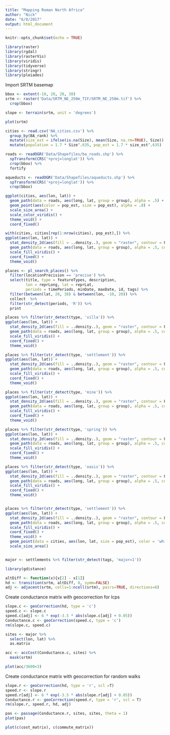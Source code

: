 ```yaml
---
title: "Mapping Roman North Africa"
author: "Nick"
date: "6/8/2017"
output: html_document
---
```


```r
knitr::opts_chunk$set(echo = TRUE)
```
```r
library(raster)
library(rgdal)
library(rasterVis)
library(viridis)
library(tidyverse)
library(stringr)
library(pleiades)
```

Import SRTM basemap
```r
bbox <- extent(-10, 20, 28, 38)
srtm <- raster('Data/SRTM_NE_250m_TIF/SRTM_NE_250m.tif') %>%
  crop(bbox)

slope <- terrain(srtm, unit = 'degrees')

plot(srtm)
```


```r
cities <- read.csv('NA_cities.csv') %>%
  group_by(BA_rank) %>% 
  mutate(size_est = ifelse(is.na(Size), mean(Size, na.rm=TRUE), Size)) %>%
  mutate(population = 1.7 * Size^.635, pop_est = 1.7 * size_est^.635)

roads <- readOGR('Data/Shapefiles/ba_roads.shp') %>%
  spTransform(CRS('+proj=longlat')) %>%
  crop(bbox) %>%
  fortify

aqueducts <- readOGR('Data/Shapefiles/aqueducts.shp') %>%
  spTransform(CRS('+proj=longlat')) %>%
  crop(bbox)
```

```r
ggplot(cities, aes(lon, lat)) +
  geom_path(data = roads, aes(long, lat, group = group), alpha = .5) +
  geom_point(aes(color = pop_est, size = pop_est), alpha = .8) +
  scale_size_area() +
  scale_color_viridis() +
  theme_void() +
  coord_fixed()
```

```r
with(cities, cities[rep(1:nrow(cities), pop_est),]) %>%
ggplot(aes(lon, lat)) +
  stat_density_2d(aes(fill = ..density..), geom = "raster", contour = F, n = 500, h = 1) +
  geom_path(data = roads, aes(long, lat, group = group), alpha = .5, color = 'white') +
  scale_fill_viridis() +
  coord_fixed() +
  theme_void()
```


  
```r
places <- pl_search_places() %>%
  filter(locationPrecision == 'precise') %>%
  select(title, type = featureTypes, description, 
         lon = reprLong, lat = reprLat, 
         periods = timePeriods, minDate, maxDate, id, tags) %>%
  filter(between(lat, 28, 38) & between(lon, -10, 20)) %>%
  collect  %>%
  filter(str_detect(periods, 'R')) %>%
  print

places %>% filter(str_detect(type, 'villa')) %>%
ggplot(aes(lon, lat)) +
  stat_density_2d(aes(fill = ..density..), geom = "raster", contour = F, n = 500, h = 1) +
  geom_path(data = roads, aes(long, lat, group = group), alpha = .5, color = 'white') +
  scale_fill_viridis() +
  coord_fixed() +
  theme_void()

places %>% filter(str_detect(type, 'settlement')) %>%
ggplot(aes(lon, lat)) +
  stat_density_2d(aes(fill = ..density..), geom = "raster", contour = F, n = 500, h = 1) +
  geom_path(data = roads, aes(long, lat, group = group), alpha = .5, color = 'white') +
  scale_fill_viridis() +
  coord_fixed() +
  theme_void()

places %>% filter(str_detect(type, 'mine')) %>%
ggplot(aes(lon, lat)) +
  stat_density_2d(aes(fill = ..density..), geom = "raster", contour = F, n = 500, h = 1) +
  geom_path(data = roads, aes(long, lat, group = group), alpha = .5, color = 'white') +
  scale_fill_viridis() +
  coord_fixed() +
  theme_void()

places %>% filter(str_detect(type, 'spring')) %>%
ggplot(aes(lon, lat)) +
  stat_density_2d(aes(fill = ..density..), geom = "raster", contour = F, n = 500, h = 1) +
  geom_path(data = roads, aes(long, lat, group = group), alpha = .5, color = 'white') +
  scale_fill_viridis() +
  coord_fixed() +
  theme_void()

places %>% filter(str_detect(type, 'oasis')) %>%
ggplot(aes(lon, lat)) +
  stat_density_2d(aes(fill = ..density..), geom = "raster", contour = F, n = 500, h = 1) +
  geom_path(data = roads, aes(long, lat, group = group), alpha = .5, color = 'white') +
  scale_fill_viridis() +
  coord_fixed() +
  theme_void()


places %>% filter(str_detect(type, 'settlement')) %>%
ggplot(aes(lon, lat)) +
  stat_density_2d(aes(fill = ..density..), geom = "raster", contour = F, n = 500, h = 1) +
  geom_path(data = roads, aes(long, lat, group = group), alpha = .5, color = 'white') +
  scale_fill_viridis() +
  coord_fixed() +
  theme_void() +
  geom_point(data = cities, aes(lon, lat, size = pop_est), color = 'white') +
  scale_size_area()


major <- settlements %>% filter(str_detect(tags, 'major=1'))
```




```r
library(gdistance)

altDiff <- function(x){x[2] - x[1]}
hd <- transition(srtm, altDiff, 8, symm=FALSE)
adj <- adjacent(srtm, cells=1:ncell(srtm), pairs=TRUE, directions=8)
```

Create conductance matrix with geocorrection for lcps
```r
slope.c <- geoCorrection(hd, type = 'c')
speed.c <- slope.c
speed.c[adj] <- 6 * exp(-3.5 * abs(slope.c[adj] + 0.05))
Conductance.c <- geoCorrection(speed.c, type = 'c')
rm(slope.c, speed.c)
```

```r
sites <- major %>%
  select(lon, lat) %>%
  as.matrix

acc <- accCost(Conductance.c, sites) %>%
  mask(srtm)

plot(acc/3600<3)
```


Create conductance matrix with geocorrection for random walks
```r
slope.r <- geoCorrection(hd, type = 'r', scl =T)
speed.r <- slope.r
speed.r[adj] <- 6 * exp(-3.5 * abs(slope.r[adj] + 0.05))
Conductance.r <- geoCorrection(speed.r, type = 'r', scl = T)
rm(slope.r, speed.r, hd, adj)
```


```r
pas <- passage(Conductance.r, sites, sites, theta = 1)
plot(pas)
```

```r
plot(c(cost_matrix), c(commute_matrix))
```



